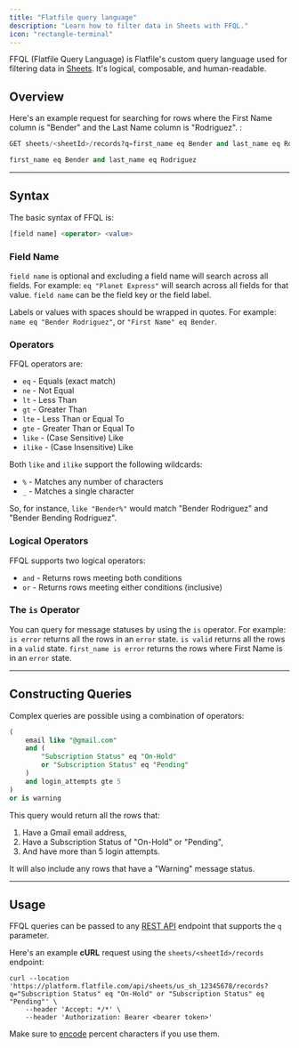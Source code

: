 ```yaml
---
title: "Flatfile query language"
description: "Learn how to filter data in Sheets with FFQL."
icon: "rectangle-terminal"
---
```


<Snippet file="dxpbanner.mdx" />

FFQL (Flatfile Query Language) is Flatfile's custom query language used for filtering data in <Tooltip tip="A collection of fields...">[Sheets](../blueprint/overview)</Tooltip>.
It's logical, composable, and human-readable.

## Overview

Here's an example request for searching for rows where the First Name column is "Bender" and the Last Name column is "Rodriguez".
:

```sql GET sheets/<sheetId>/records request
GET sheets/<sheetId>/records?q=first_name eq Bender and last_name eq Rodriguez
```

```sql query
first_name eq Bender and last_name eq Rodriguez
```

---

## Syntax

The basic syntax of FFQL is:

```sql
[field name] <operator> <value>
```

### Field Name

`field name` is optional and excluding a field name will search across all fields. For example: `eq "Planet Express"` will search across all fields for that value.
`field name` can be the field key or the field label.

Labels or values with spaces should be wrapped in quotes. For example: `name eq "Bender Rodriguez"`, or `"First Name" eq Bender`.

### Operators

FFQL operators are:

- `eq` - Equals (exact match)
- `ne` - Not Equal
- `lt` - Less Than
- `gt` - Greater Than
- `lte` - Less Than or Equal To
- `gte` - Greater Than or Equal To
- `like` - (Case Sensitive) Like
- `ilike` - (Case Insensitive) Like

Both `like` and `ilike` support the following wildcards:

- `%` - Matches any number of characters
- `_` - Matches a single character

So, for instance, `like "Bender%"` would match "Bender Rodriguez" and "Bender Bending Rodriguez".

### Logical Operators

FFQL supports two logical operators:

- `and` - Returns rows meeting both conditions
- `or` - Returns rows meeting either conditions (inclusive)

### The `is` Operator

You can query for message statuses by using the `is` operator. For example: `is error` returns all the rows in an `error` state. `is valid` returns all the rows in a `valid` state. `first_name is error` returns the rows where First Name is in an `error` state.

---

## Constructing Queries

Complex queries are possible using a combination of operators:

```sql
(
    email like "@gmail.com"
    and (
        "Subscription Status" eq "On-Hold"
        or "Subscription Status" eq "Pending"
    )
    and login_attempts gte 5
)
or is warning
```

This query would return all the rows that:

1. Have a Gmail email address,
2. Have a Subscription Status of "On-Hold" or "Pending",
3. And have more than 5 login attempts.

<Note>It will also include any rows that have a "Warning" message status.</Note>

---

## Usage

FFQL queries can be passed to any <Tooltip tip="View API reference">[REST API](https://reference.flatfile.com/docs/api)</Tooltip> endpoint that supports the `q` parameter.

Here's an example **cURL** request using the `sheets/<sheetId>/records` endpoint:

```shell Shell / cURL
curl --location 'https://platform.flatfile.com/api/sheets/us_sh_12345678/records?q="Subscription Status" eq "On-Hold" or "Subscription Status" eq "Pending"' \
    --header 'Accept: */*' \
    --header 'Authorization: Bearer <bearer token>'
```

Make sure to [encode](https://en.wikipedia.org/wiki/URL_encoding) percent characters if you use them.
